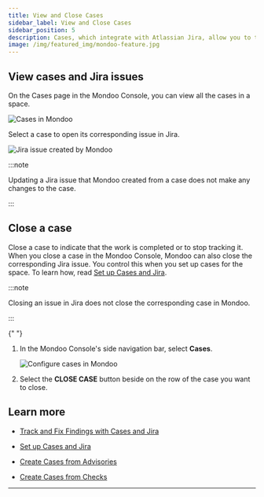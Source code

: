 ```yaml
---
title: View and Close Cases
sidebar_label: View and Close Cases
sidebar_position: 5
description: Cases, which integrate with Atlassian Jira, allow you to track remediation of important security findings. View cases and close them in Mondoo or Jira.
image: /img/featured_img/mondoo-feature.jpg
---
```


## View cases and Jira issues

On the Cases page in the Mondoo Console, you can view all the cases in a space.

![Cases in Mondoo](/img/platform/cases/cases-list.png)

Select a case to open its corresponding issue in Jira.

![Jira issue created by Mondoo](/img/platform/cases/issue-in-jira.png)

:::note

Updating a Jira issue that Mondoo created from a case does not make any changes to the case.

:::

## Close a case

Close a case to indicate that the work is completed or to stop tracking it. When you close a case in the Mondoo Console, Mondoo can also close the corresponding Jira issue. You control this when you set up cases for the space. To learn how, read [Set up Cases and Jira](/platform/cases/setup/).

:::note

Closing an issue in Jira does not close the corresponding case in Mondoo.

:::


<Partial />{" "}

1. In the Mondoo Console's side navigation bar, select **Cases**.

   ![Configure cases in Mondoo](/img/platform/cases/cases-list.png)

2. Select the **CLOSE CASE** button beside on the row of the case you want to close.

## Learn more

- [Track and Fix Findings with Cases and Jira](/platform/cases/overview/)

- [Set up Cases and Jira](/platform/cases/setup/)

- [Create Cases from Advisories](/platform/cases/advisories/)

- [Create Cases from Checks](/platform/cases/checks/)

---
